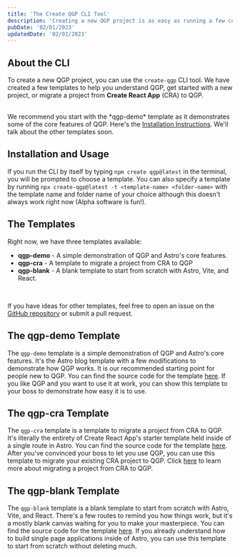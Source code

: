 ```yaml
---
title: 'The Create QGP CLI Tool'
description: 'Creating a new QGP project is as easy as running a few commands in your terminal.'
pubDate: '02/01/2023'
updatedDate: '02/01/2023'
---
```



## **About the CLI**

To create a new QGP project, you can use the `create-qgp` CLI tool. We have created a few templates to help you understand QGP, get started with a new project, or migrate a project from **Create React App** (CRA) to QGP.

<br />

<Infobox hint={true}>
	We recommend you start with the *qgp-demo* template as it demonstrates some of the core features
	of QGP. Here's the <a href="#create-qgp">Installation Instructions</a>. We'll talk about the other
	templates soon.
</Infobox>

<br />

## **Installation and Usage**

If you run the CLI by itself by typing `npm create qgp@latest` in the terminal, you will be prompted to choose a template. You can also specify a template by running `npx create-qgp@latest -t <template-name> <folder-name>` with the template name and folder name of your choice although this doesn't always work right now (Alpha software is fun!).

## **The Templates**

Right now, we have three templates available:

<ul>
	<li>
		<strong>qgp-demo</strong> - A simple demonstration of QGP and Astro's core features.
	</li>
	<li>
		<strong>qgp-cra</strong> - A template to migrate a project from CRA to QGP
	</li>
	<li>
		<strong>qgp-blank</strong> - A blank template to start from scratch with Astro, Vite, and React.
	</li>
</ul>

<br />

If you have ideas for other templates, feel free to open an issue on the [GitHub repository](http://github.com/JLarky/create-qgp) or submit a pull request.

## **The qgp-demo Template**

The `qgp-demo` template is a simple demonstration of QGP and Astro's core features. It's the Astro blog template with a few modifications to demonstrate how QGP works. It is our recommended starting point for people new to QGP. You can find the source code for the template [here](https://github.com/JLarky/create-qgp/tree/master/template-qgp-demo). If you like QGP and you want to use it at work, you can show this template to your boss to demonstrate how easy it is to use.

## **The qgp-cra Template**

The `qgp-cra` template is a template to migrate a project from CRA to QGP. It's literally the entirety of Create React App's starter template held inside of a single route in Astro. You can find the source code for the template [here](https://github.com/JLarky/create-qgp/tree/master/template-astro-vite-cra-ts). After you've convinced your boss to let you use QGP, you can use this template to migrate your existing CRA project to QGP. Click [here](/docs/migrating-a-website/from-create-react-app) to learn more about migrating a project from CRA to QGP.

## **The qgp-blank Template**

The `qgp-blank` template is a blank template to start from scratch with Astro, Vite, and React. There's a few routes to remind you how things work, but it's a mostly blank canvas waiting for you to make your masterpiece. You can find the source code for the template [here](https://github.com/JLarky/create-qgp/tree/master/template-astro-vite-react-clean). If you already understand how to build single page applications inside of Astro, you can use this template to start from scratch without deleting much.
